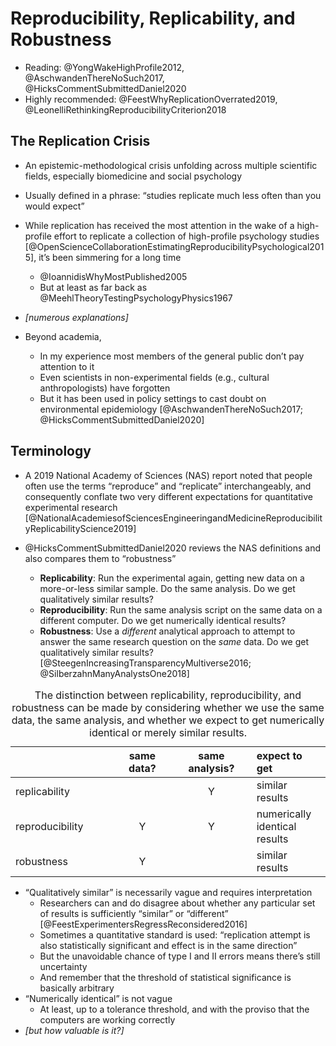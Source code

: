 # Reproducibility, Replicability, and Robustness #

- Reading: @YongWakeHighProfile2012, @AschwandenThereNoSuch2017, @HicksCommentSubmittedDaniel2020
- Highly recommended:  @FeestWhyReplicationOverrated2019, @LeonelliRethinkingReproducibilityCriterion2018


## The Replication Crisis ##

- An epistemic-methodological crisis unfolding across multiple scientific fields, especially biomedicine and social psychology
- Usually defined in a phrase:  "studies replicate much less often than you would expect"

- While replication has received the most attention in the wake of a high-profile effort to replicate a collection of high-profile psychology studies [@OpenScienceCollaborationEstimatingReproducibilityPsychological2015], it's been simmering for a long time
    - @IoannidisWhyMostPublished2005
    - But at least as far back as @MeehlTheoryTestingPsychologyPhysics1967

- *[numerous explanations]*
    
- Beyond academia, 
    - In my experience most members of the general public don't pay attention to it
    - Even scientists in non-experimental fields (e.g., cultural anthropologists) have forgotten
    - But it has been used in policy settings to cast doubt on environmental epidemiology [@AschwandenThereNoSuch2017; @HicksCommentSubmittedDaniel2020]


## Terminology ##

- A 2019 National Academy of Sciences (NAS) report noted that people often use the terms "reproduce" and "replicate" interchangeably, and consequently conflate two very different expectations for quantitative experimental research [@NationalAcademiesofSciencesEngineeringandMedicineReproducibilityReplicabilityScience2019]

- @HicksCommentSubmittedDaniel2020 reviews the NAS definitions and also compares them to "robustness"
    - **Replicability**: Run the experimental again, getting new data on a more-or-less similar sample.  Do the same analysis.  Do we get qualitatively similar results?  
    - **Reproducibility**: Run the same analysis script on the same data on a different computer.  Do we get numerically identical results? 
    - **Robustness**: Use a *different* analytical approach to attempt to answer the same research question on the *same* data.  Do we get qualitatively similar results?  [@SteegenIncreasingTransparencyMultiverse2016; @SilberzahnManyAnalystsOne2018]


|                     | same data? | same analysis? | expect to get 
|:--------------------|:----------:|:--------------:|:--------------
| replicability       |            | Y              | similar results
| reproducibility     | Y          | Y              | numerically identical results
| robustness          | Y          |                | similar results

Table: The distinction between replicability, reproducibility, and robustness can be made by considering whether we use the same data, the same analysis, and whether we expect to get numerically identical or merely similar results. 


- "Qualitatively similar" is necessarily vague and requires interpretation
    - Researchers can and do disagree about whether any particular set of results is sufficiently "similar" or "different" [@FeestExperimentersRegressReconsidered2016]
    - Sometimes a quantitative standard is used:  "replication attempt is also statistically significant and effect is in the same direction"
    - But the unavoidable chance of type I and II errors means there's still uncertainty
    - And remember that the threshold of statistical significance is basically arbitrary

- "Numerically identical" is not vague
    - At least, up to a tolerance threshold, and with the proviso that the computers are working correctly

- *[but how valuable is it?]*

